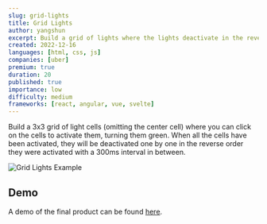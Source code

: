 ```yaml
---
slug: grid-lights
title: Grid Lights
author: yangshun
excerpt: Build a grid of lights where the lights deactivate in the reverse order they were activated
created: 2022-12-16
languages: [html, css, js]
companies: [uber]
premium: true
duration: 20
published: true
importance: low
difficulty: medium
frameworks: [react, angular, vue, svelte]
---
```


Build a 3x3 grid of light cells (omitting the center cell) where you can click on the cells to activate them, turning them green. When all the cells have been activated, they will be deactivated one by one in the reverse order they were activated with a 300ms interval in between.

![Grid Lights Example](/img/questions/grid-lights/grid-lights-example.png)

## Demo

A demo of the final product can be found [here](https://k2053q.csb.app).
